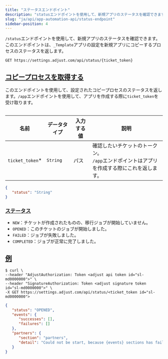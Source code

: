 ```yaml
---
title: "ステータスエンドポイント"
description: "statusエンドポイントを使用して、新規アプリのステータスを確認できます。"
slug: "ja/api/app-automation-api/status-endpoint"
sidebar-position: 4
---
```


`/status`エンドポイントを使用して、新規アプリのステータスを確認できます。このエンドポイントは、`_Template`アプリの設定を新規アプリにコピーするプロセスのステータスを返します。

```http
GET https://settings.adjust.com/api/status/{ticket_token}
```

## [コピープロセスを取得する](fetch-copy-process)

このエンドポイントを使用して、設定されたコピープロセスのステータスを返します。`/app`エンドポイントを使用して、アプリを作成する際に`ticket_token`を受け取ります。

<Table>

| 名前             | データタイプ | 入力する値 | 説明                                                                                           |
| ---------------- | ------------ | ---------- | ---------------------------------------------------------------------------------------------- |
| `ticket_token`\* | `String`     | パス       | 確認したいチケットのトークン。<br />`/app`エンドポイントはアプリを作成する際にこれを返します。 |

</Table>

```json
{
   "status": "String"
}
```

### [ステータス](statuses)

-  `NEW`：チケットが作成されたものの、移行ジョブが開始していません。
-  `OPENED`：このチケットのジョブが開始しました。
-  `FAILED`：ジョブが失敗しました。
-  `COMPLETED`：ジョブが正常に完了しました。

## [例](example)

```console
$ curl \
--header "AdjustAuthorization: Token <adjust api token id="sl-md0000000">" \
--header "SignatureAuthorization: Token <adjust signature token id="sl-md0000000">" \
-X GET https://settings.adjust.com/api/status/<ticket_token id="sl-md0000000">
```

```json
{
   "status": "OPENED",
   "events": {
      "successes": [],
      "failures": []
   },
   "partners": {
      "section": "partners",
      "detail": "Could not be start, because {events} sections has failed"
   }
}
```
